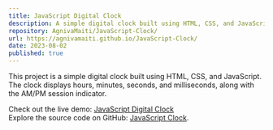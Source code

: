 ```yaml
---
title: JavaScript Digital Clock
description: A simple digital clock built using HTML, CSS, and JavaScript that displays time with an AM/PM indicator.
repository: AgnivaMaiti/JavaScript-Clock/
url: https://agnivamaiti.github.io/JavaScript-Clock/
date: 2023-08-02
published: true
---
```


This project is a simple digital clock built using HTML, CSS, and JavaScript. The clock displays hours, minutes, seconds, and milliseconds, along with the AM/PM session indicator.

Check out the live demo: [JavaScript Digital Clock](https://agnivamaiti.github.io/JavaScript-Clock/)  
Explore the source code on GitHub: [JavaScript Clock](https://github.com/AgnivaMaiti/JavaScript-Clock/).

